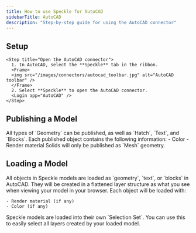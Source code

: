 ```yaml
---
title: How to use Speckle for AutoCAD
sidebarTitle: AutoCAD
description: "Step-by-step guide for using the AutoCAD connector"
---
```



<Versions
  app="AutoCAD"
  versions="2022, 2023, 2024, 2025, & 2026"
  os="Windows"
/>

## Setup

<Steps>
    <Setup app="AutoCAD" />

    <Step title="Open the AutoCAD connector">
      1. In AutoCAD, select the **Speckle** tab in the ribbon.
      <Frame>
      <img src="/images/connectors/autocad_toolbar.jpg" alt="AutoCAD toolbar" />
      </Frame>
      2. Select **Speckle** to open the AutoCAD connector.
      <Login app="AutoCAD" />
    </Step>
</Steps>

<AccordionGroup>
    <SetupFaq app="AutoCAD" />
</AccordionGroup>

## Publishing a Model

<Publish app="AutoCAD" />

<AccordionGroup>

  <Accordion title="What types of AutoCAD elements can I publish to Speckle?">
    All types of `Geometry` can be published, as well as `Hatch`, `Text`, and `Blocks`. Each published object contains the following information:
    - Color
    - Render material
  </Accordion>

  <Accordion title="Can I publish solids from AutoCAD?">
    Solids will only be published as `Mesh` geometry.
  </Accordion>

  <PublishFaq app="AutoCAD" />

</AccordionGroup>

## Loading a Model

<Load app="AutoCAD" />

<AccordionGroup>

  <Accordion title="How are Speckle models loaded in AutoCAD?">
    All objects in Speckle models are loaded as `geometry`, `text`, or `blocks` in AutoCAD. They will be created in a flattened layer structure as what you see when viewing your model in your browser. Each object will be loaded with:
    
    - Render material (if any)
    - Color (if any)
  </Accordion>

  <Accordion title="How do I select all the layers created after loading a Speckle Model?">
    Speckle models are loaded into their own `Selection Set`. You can use this to easily select all layers created by your loaded model.
  </Accordion>

  <LoadFaq app="AutoCAD" />

</AccordionGroup>
















